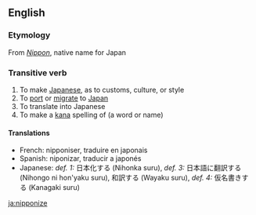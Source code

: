 ==English==
=== Etymology ===
From ''[[Nippon]]'', native name for Japan

=== Transitive verb ===
{{conj|nipponize|nipponizes|nipponized|nipponized|nipponizing}}
#To make [[Japanese]], as to customs, culture, or style
#To [[port]] or [[migrate]] to [[Japan]]
#To translate into Japanese
#To make a [[kana]] spelling of (a word or name)

==== Translations ====
*French: nipponiser, traduire en japonais
*Spanish: niponizar, traducir a japonés
*Japanese: ''def. 1:'' 日本化する (Nihonka suru), ''def. 3:'' 日本語に翻訳する (Nihongo ni hon'yaku suru), 和訳する (Wayaku suru), ''def. 4:'' 仮名書きする (Kanagaki suru)

[[ja:nipponize]]